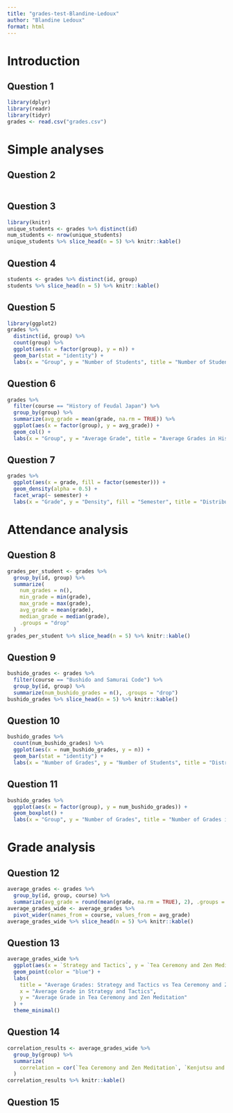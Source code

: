 ```yaml
---
title: "grades-test-Blandine-Ledoux"
author: "Blandine Ledoux"
format: html
---
```

# Introduction

## Question 1

```r
library(dplyr)
library(readr)
library(tidyr)
grades <- read.csv("grades.csv")
```

# Simple analyses

## Question 2

```r

```

## Question 3
```r
library(knitr)
unique_students <- grades %>% distinct(id)
num_students <- nrow(unique_students)
unique_students %>% slice_head(n = 5) %>% knitr::kable()
```

## Question 4

```r
students <- grades %>% distinct(id, group)
students %>% slice_head(n = 5) %>% knitr::kable()
```

## Question 5

```r
library(ggplot2)
grades %>%
  distinct(id, group) %>%
  count(group) %>%
  ggplot(aes(x = factor(group), y = n)) +
  geom_bar(stat = "identity") +
  labs(x = "Group", y = "Number of Students", title = "Number of Students per Group")
```

## Question 6

```r
grades %>%
  filter(course == "History of Feudal Japan") %>%
  group_by(group) %>%
  summarize(avg_grade = mean(grade, na.rm = TRUE)) %>%
  ggplot(aes(x = factor(group), y = avg_grade)) +
  geom_col() +
  labs(x = "Group", y = "Average Grade", title = "Average Grades in History of Feudal Japan by Group")
```

## Question 7

```r
grades %>%
  ggplot(aes(x = grade, fill = factor(semester))) +
  geom_density(alpha = 0.5) +
  facet_wrap(~ semester) +
  labs(x = "Grade", y = "Density", fill = "Semester", title = "Distribution of Grades by Semester")
```

# Attendance analysis

## Question 8

```r
grades_per_student <- grades %>%
  group_by(id, group) %>%
  summarize(
    num_grades = n(),
    min_grade = min(grade),
    max_grade = max(grade),
    avg_grade = mean(grade),
    median_grade = median(grade),
    .groups = "drop"
  )
grades_per_student %>% slice_head(n = 5) %>% knitr::kable()
```

## Question 9

```r
bushido_grades <- grades %>%
  filter(course == "Bushido and Samurai Code") %>%
  group_by(id, group) %>%
  summarize(num_bushido_grades = n(), .groups = "drop")
bushido_grades %>% slice_head(n = 5) %>% knitr::kable()
```

## Question 10

```r
bushido_grades %>%
  count(num_bushido_grades) %>%
  ggplot(aes(x = num_bushido_grades, y = n)) +
  geom_bar(stat = "identity") +
  labs(x = "Number of Grades", y = "Number of Students", title = "Distribution of Grades in Bushido and Samurai Code")
```

## Question 11

```r
bushido_grades %>%
  ggplot(aes(x = factor(group), y = num_bushido_grades)) +
  geom_boxplot() +
  labs(x = "Group", y = "Number of Grades", title = "Number of Grades in Bushido and Samurai Code by Group")
```

# Grade analysis

## Question 12

```r
average_grades <- grades %>%
  group_by(id, group, course) %>%
  summarize(avg_grade = round(mean(grade, na.rm = TRUE), 2), .groups = "drop")
average_grades_wide <- average_grades %>%
  pivot_wider(names_from = course, values_from = avg_grade)
average_grades_wide %>% slice_head(n = 5) %>% knitr::kable()
```

## Question 13

```r
average_grades_wide %>%
  ggplot(aes(x = `Strategy and Tactics`, y = `Tea Ceremony and Zen Meditation`)) +
  geom_point(color = "blue") +
  labs(
    title = "Average Grades: Strategy and Tactics vs Tea Ceremony and Zen Meditation",
    x = "Average Grade in Strategy and Tactics",
    y = "Average Grade in Tea Ceremony and Zen Meditation"
  ) +
  theme_minimal()
```

## Question 14

```r
correlation_results <- average_grades_wide %>%
  group_by(group) %>%
  summarize(
    correlation = cor(`Tea Ceremony and Zen Meditation`, `Kenjutsu and Swordsmanship`, use = "complete.obs")
  )
correlation_results %>% knitr::kable()
```

## Question 15

```r

```

